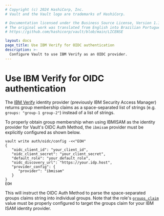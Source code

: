 ```yaml
---
# Copyright (c) 2024 HashiCorp, Inc.
# Vault and the Vault logo are trademarks of HashiCorp.

# Documentation licensed under the Business Source License, Version 1.1.
# The original work was translated from English into Brazilian Portuguese.
# https://github.com/hashicorp/vault/blob/main/LICENSE

layout: docs
page_title: Use IBM Verify for OIDC authentication
description: >-
  Configure Vault to use IBM Verify as an OIDC provider.
---
```


# Use IBM Verify for OIDC authentication

The [IBM Verify](https://www.ibm.com/de-de/products/verify-access) identity
provider (previously IBM Security Access Manager) returns group membership
claims as a space-separated list of strings (e.g. `groups: "group-1 group-2"`)
instead of a list of strings.

To properly obtain group membership when using IBMISAM as the identity provider for
Vault's OIDC Auth Method, the `ibmisam` provider must be explicitly configured as
shown below.

```shell
vault write auth/oidc/config -<<"EOH"
{
   "oidc_client_id": "your_client_id",
   "oidc_client_secret": "your_client_secret",
   "default_role": "your_default_role",
   "oidc_discovery_url": "https://your.idp.host",
   "provider_config": {
      "provider": "ibmisam"
   }
}
EOH
```

This will instruct the OIDC Auth Method to parse the space-separated groups claims string
into individual groups. Note that the role's [`groups_claim`](/vault/api-docs/auth/jwt#groups_claim)
value must be properly configured to target the groups claim for your IBM ISAM identity
provider.
